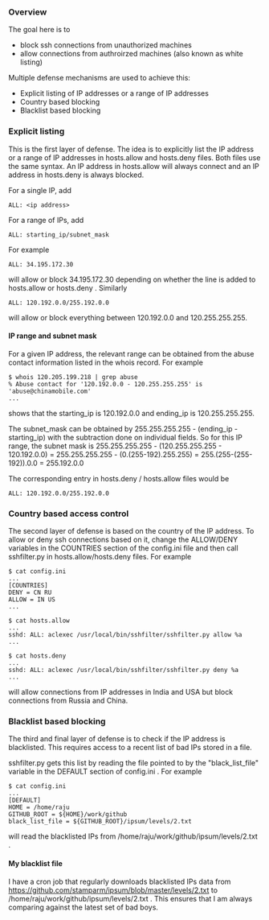 === Overview ===
The goal here is to
* block ssh connections from unauthorized machines
* allow connections from authroirzed machines (also known as white listing)

Multiple defense mechanisms are used to achieve this:
* Explicit listing of IP addresses or a range of IP addresses
* Country based blocking
* Blacklist based blocking


=== Explicit listing ===
This is the first layer of defense. The idea is to explicitly list the IP address or a range of IP addresses in hosts.allow and hosts.deny files. Both files use the same syntax. An IP address in hosts.allow will always connect and an IP address in hosts.deny is always blocked.

For a single IP, add
<pre>
ALL: <ip address>
</pre>

For a range of IPs, add
<pre>
ALL: starting_ip/subnet_mask
</pre>

For example

<pre>
ALL: 34.195.172.30
</pre>
will allow or block 34.195.172.30 depending on whether the line is added to hosts.allow or hosts.deny . Similarly

<pre>
ALL: 120.192.0.0/255.192.0.0
</pre>

will allow or block everything between 120.192.0.0 and 120.255.255.255.

==== IP range and subnet mask ====

For a given IP address, the relevant range can be obtained from the abuse contact information listed in the whois record. For example 
<pre>
$ whois 120.205.199.218 | grep abuse
% Abuse contact for '120.192.0.0 - 120.255.255.255' is 'abuse@chinamobile.com'
...
</pre>
shows that the starting_ip is 120.192.0.0 and ending_ip is 120.255.255.255.

The subnet_mask can be obtained by 255.255.255.255 - (ending_ip - starting_ip) with the subtraction done on individual fields. So for this IP range, the subnet mask is 255.255.255.255 - (120.255.255.255 - 120.192.0.0) = 255.255.255.255 - (0.(255-192).255.255) = 255.(255-(255-192)).0.0 = 255.192.0.0

The corresponding entry in hosts.deny / hosts.allow files would be 

<pre>
ALL: 120.192.0.0/255.192.0.0
</pre>

=== Country based access control ===
The second layer of defense is based on the country of the IP address. To allow or deny ssh connections based on it, change the ALLOW/DENY variables in the COUNTRIES section of the config.ini file and then call sshfilter.py in hosts.allow/hosts.deny files. For example

<pre>
$ cat config.ini
...
[COUNTRIES]
DENY = CN RU
ALLOW = IN US
...

$ cat hosts.allow
...
sshd: ALL: aclexec /usr/local/bin/sshfilter/sshfilter.py allow %a
...

$ cat hosts.deny
...
sshd: ALL: aclexec /usr/local/bin/sshfilter/sshfilter.py deny %a
...
</pre>

will allow connections from IP addresses in India and USA but block connections from Russia and China.

=== Blacklist based blocking ===
The third and final layer of defense is to check if the IP address is blacklisted. This requires access to a recent list of bad IPs stored in a file.

sshfilter.py gets this list by reading the file pointed to by the "black_list_file" variable in the DEFAULT section of config.ini . For example

<pre>
$ cat config.ini
...
[DEFAULT]
HOME = /home/raju
GITHUB_ROOT = ${HOME}/work/github
black_list_file = ${GITHUB_ROOT}/ipsum/levels/2.txt
</pre>

will read the blacklisted IPs from /home/raju/work/github/ipsum/levels/2.txt .

==== My blacklist file ====
I have a cron job that regularly downloads blacklisted IPs data from https://github.com/stamparm/ipsum/blob/master/levels/2.txt to /home/raju/work/github/ipsum/levels/2.txt . This ensures that I am always comparing against the latest set of bad boys.
